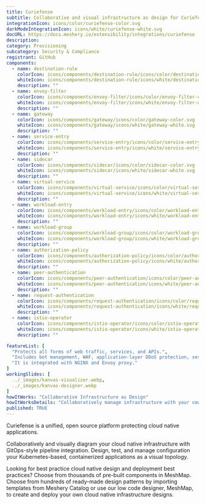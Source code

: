 ```yaml
---
title: Curiefense
subtitle: Collaborative and visual infrastructure as design for Curiefense
integrationIcon: icons/color/curiefense-color.svg
darkModeIntegrationIcon: icons/white/curiefense-white.svg
docURL: https://docs.meshery.io/extensibility/integrations/curiefense
description: 
category: Provisioning
subcategory: Security & Compliance
registrant: GitHub
components:
  - name: destination-rule
    colorIcon: icons/components/destination-rule/icons/color/destination-rule-color.svg
    whiteIcon: icons/components/destination-rule/icons/white/destination-rule-white.svg
    description: ""
  - name: envoy-filter
    colorIcon: icons/components/envoy-filter/icons/color/envoy-filter-color.svg
    whiteIcon: icons/components/envoy-filter/icons/white/envoy-filter-white.svg
    description: ""
  - name: gateway
    colorIcon: icons/components/gateway/icons/color/gateway-color.svg
    whiteIcon: icons/components/gateway/icons/white/gateway-white.svg
    description: ""
  - name: service-entry
    colorIcon: icons/components/service-entry/icons/color/service-entry-color.svg
    whiteIcon: icons/components/service-entry/icons/white/service-entry-white.svg
    description: ""
  - name: sidecar
    colorIcon: icons/components/sidecar/icons/color/sidecar-color.svg
    whiteIcon: icons/components/sidecar/icons/white/sidecar-white.svg
    description: ""
  - name: virtual-service
    colorIcon: icons/components/virtual-service/icons/color/virtual-service-color.svg
    whiteIcon: icons/components/virtual-service/icons/white/virtual-service-white.svg
    description: ""
  - name: workload-entry
    colorIcon: icons/components/workload-entry/icons/color/workload-entry-color.svg
    whiteIcon: icons/components/workload-entry/icons/white/workload-entry-white.svg
    description: ""
  - name: workload-group
    colorIcon: icons/components/workload-group/icons/color/workload-group-color.svg
    whiteIcon: icons/components/workload-group/icons/white/workload-group-white.svg
    description: ""
  - name: authorization-policy
    colorIcon: icons/components/authorization-policy/icons/color/authorization-policy-color.svg
    whiteIcon: icons/components/authorization-policy/icons/white/authorization-policy-white.svg
    description: ""
  - name: peer-authentication
    colorIcon: icons/components/peer-authentication/icons/color/peer-authentication-color.svg
    whiteIcon: icons/components/peer-authentication/icons/white/peer-authentication-white.svg
    description: ""
  - name: request-authentication
    colorIcon: icons/components/request-authentication/icons/color/request-authentication-color.svg
    whiteIcon: icons/components/request-authentication/icons/white/request-authentication-white.svg
    description: ""
  - name: istio-operator
    colorIcon: icons/components/istio-operator/icons/color/istio-operator-color.svg
    whiteIcon: icons/components/istio-operator/icons/white/istio-operator-white.svg
    description: ""

featureList: [
  "Protects all forms of web traffic, services, and APIs.",
  "Includes bot management, WAF, application-layer DDoS protection, session profiling, advanced rate limiting, and much more.",
  "It is integrated with NGINX and Envoy proxy."
]
workingSlides: [
  ../_images/kanvas-visualizer.webp,
  ../_images/kanvas-designer.webp
]
howItWorks: "Collaborative Infrastructure as Design"
howItWorksDetails: "Collaboratively manage infrastructure with your coworkers synchronously sharing the same designs."
published: TRUE
---
```

<p>
Curiefense is a unified, open source platform protecting cloud native applications.
</p>
<p>
    Collaboratively and visually diagram your cloud native infrastructure with GitOps-style pipeline integration. Design, test, and manage configuration your Kubernetes-based, containerized applications as a visual topology.
</p>
<p>
    Looking for best practice cloud native design and deployment best practices? Choose from thousands of pre-built components in MeshMap. Choose from hundreds of ready-made design patterns by importing templates from Meshery Catalog or use our low code designer, MeshMap, to create and deploy your own cloud native infrastructure designs.
</p>

